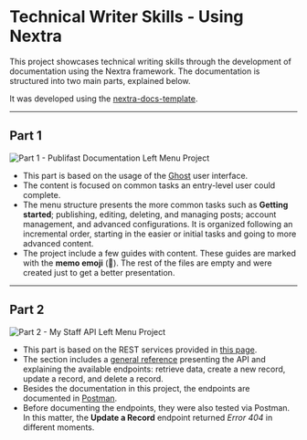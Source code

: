 # Technical Writer Skills - Using Nextra

This project showcases technical writing skills through the development of documentation using the Nextra framework. The documentation is structured into two main parts, explained below.

It was developed using the [nextra-docs-template](https://github.com/shuding/nextra-docs-template).

---

## Part 1

![Part 1 - Publifast Documentation Left Menu Project](/public/images/part-1-publifast.png)

- This part is based on the usage of the [Ghost](https://ghost.org/) user interface.
- The content is focused on common tasks an entry-level user could complete.
- The menu structure presents the more common tasks such as **Getting started**; publishing, editing, deleting, and managing posts; account management, and advanced configurations. It is organized following an incremental order, starting in the easier or initial tasks and going to more advanced content.
- The project include a few guides with content. These guides are marked with the **memo emoji** (📝). The rest of the files are empty and were created just to get a better presentation.

---

## Part 2

![Part 2 - My Staff API Left Menu Project](/public/images/part-2-apis.png)

- This part is based on the REST services provided in [this page](https://dummy.restapiexample.com/).
- The section includes a [general reference](https://tech-writer-test.netlify.app/api-documentation/api-reference) presenting the API and explaining the available endpoints: retrieve data, create a new record, update a record, and delete a record.
- Besides the documentation in this project, the endpoints are documented in [Postman](https://documenter.getpostman.com/view/36433185/2sA3XV8zGt).
- Before documenting the endpoints, they were also tested via Postman. In this matter, the **Update a Record** endpoint returned _Error 404_ in different moments.
